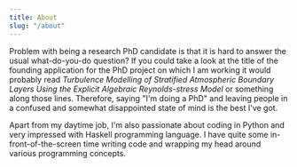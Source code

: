 ```yaml
---
title: About
slug: "/about"
---
```


Problem with being a research PhD candidate is that it is hard to answer the
usual what-do-you-do question? If you could take a look at the title of the
founding application for the PhD project on which I am working it would
probably read *Turbulence Modelling of Stratified Atmospheric Boundary Layers
Using the Explicit Algebraic Reynolds-stress Model* or something along those
lines. Therefore, saying "I'm doing a PhD" and leaving people in a confused and
somewhat disappointed state of mind is the best I've got.

<!---
It was recently while talking with my uncle he mentioned that he remembers me
saying "Studying and getting payed is an equivalent of living the dream"
sometime during my undergraduate studies. Therefore, it comes as no surprise
that I have been studying at three different university (each in different
country) in the past nine years and I can honestly say that I enjoy being a PhD
student!
-->

Apart from my daytime job, I'm also passionate about coding in Python and very
impressed with Haskell programming language. I have quite some
in-front-of-the-screen time writing code and wrapping my head around various
programming concepts.
